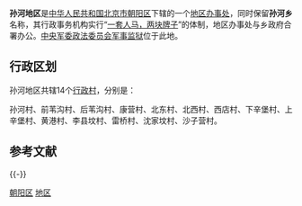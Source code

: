 {{For|[[東漢末年|東漢末年]][[孫吳|孫吳]]宗室|孙河}}
{{中国乡级行政区
|景观照片文件名 = 
|景观照片描述 = 
|汉语拼音 = 
|其他语言 = 
|其他语言名称 = 
|旧称 = 
|地名出处 = 
|位置图文件名 = 
|位置图描述 = 
|自定义图片= 
|建置时间 = 
|政府驻地 = 
|毗邻 = 
|总面积 = 
|总人口 = 
|总人口年份 = 
|户籍人口 = 
|户籍人口年份 = 
|常住人口 = 
|常住人口年份 = 
|人口密度 = 
|GDP = 
|GDP年份 = 
|邮政编码 = 
|电话区号 = 10
|官方网站 = 
|网站名称 = 
|11/01/05/037/000}}

'''孙河地区'''是[[中华人民共和国|中华人民共和国]][[北京市|北京市]][[朝阳区_(北京市)|朝阳区]]下辖的一个[[地区办事处|地区办事处]]，同时保留'''孙河乡'''名称，其行政事务机构实行“[[一套人马，两块牌子|一套人马，两块牌子]]”的体制，地区办事处与乡政府合署办公。[[中央军委政法委员会军事监狱|中央军委政法委员会军事监狱]]位于此地。

== 行政区划 ==

孙河地区共辖14个[[行政村|行政村]]，分别是：

孙河村、前苇沟村、后苇沟村、康营村、北东村、北西村、西店村、下辛堡村、上辛堡村、黄港村、李县坟村、雷桥村、沈家坟村、沙子营村。

== 参考文献 ==
{{Reflist}}

{{-}}
{{北京市朝阳区行政区划}}

[[Category:北京市地区|朝阳区]]
[[Category:北京市朝阳区行政区划|地区]]

{{北京行政区划小作品}}